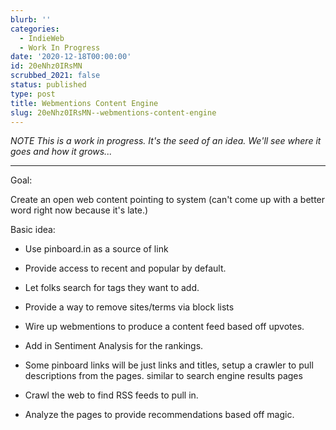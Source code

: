 ```yaml
---
blurb: ''
categories:
  - IndieWeb
  - Work In Progress
date: '2020-12-18T00:00:00'
id: 20eNhz0IRsMN
scrubbed_2021: false
status: published
type: post
title: Webmentions Content Engine
slug: 20eNhz0IRsMN--webmentions-content-engine
---
```


_NOTE This is a work in progress. It's the seed of an idea. We'll see where it goes and how it grows..._

---


Goal:

Create an open web content pointing to system (can't come up with a better word right now because it's late.)


Basic idea:

- Use pinboard.in as a source of link

- Provide access to recent and popular by default. 

- Let folks search for tags they want to add. 

- Provide a way to remove sites/terms via block lists

- Wire up webmentions to produce a content feed based off upvotes. 

- Add in Sentiment Analysis for the rankings.

- Some pinboard links will be just links and titles, setup a crawler to pull descriptions from the pages. similar to search engine results pages

- Crawl the web to find RSS feeds to pull in. 

- Analyze the pages to provide recommendations based off magic.
